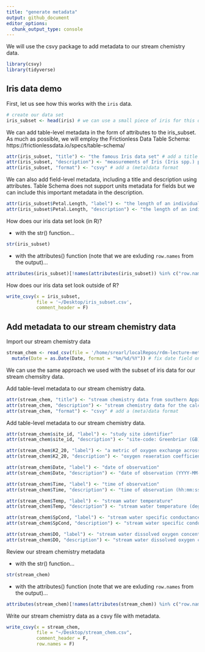 ```yaml
---
title: "generate metadata"
output: github_document
editor_options:
  chunk_output_type: console
---
```


We will use the csvy package to add metadata to our stream chemistry data.

```r

library(csvy)
library(tidyverse)
```

## Iris data demo

First, let us see how this works with the `iris` data.

```r

# create our data set
iris_subset <- head(iris) # we can use a small piece of iris for this demo
```

We can add table-level metadata in the form of attributes to the iris_subset. As
much as possible, we will employ the Frictionless Data Table Schema:
https://frictionlessdata.io/specs/table-schema/

```r

attr(iris_subset, "title") <- "the famous Iris data set" # add a title
attr(iris_subset, "description") <- "measurements of Iris (Iris spp.) plants" # add a description
attr(iris_subset, "format") <- "csvy" # add a (meta)data format
```

We can also add field-level metadata, including a title and description using
attributes. Table Schema does not support units metadata for fields but we can
include this important metadata in the description.

```r

attr(iris_subset$Petal.Length, "label") <- "the length of an individual petal" # label will ultimately map to title
attr(iris_subset$Petal.Length, "description") <- "the length of an individual petal in units of millimeter" # add a description
```

How does our iris data set look (in R)?

* with the str() function...

```r

str(iris_subset)
```

*  with the attributes() function (note that we are exluding `row.names` from the output)...

```r

attributes(iris_subset)[!names(attributes(iris_subset)) %in% c("row.names")]
```

How does our iris data set look outside of R?

```r

write_csvy(x = iris_subset,
           file = '~/Desktop/iris_subset.csv',
           comment_header = F)
```


## Add metadata to our stream chemistry data

Import our stream chemistry data

```r

stream_chem <- read_csv(file = '/home/srearl/localRepos/rdm-lecture-metadata/data/stream_chemistry_metabolism.csv') %>% 
  mutate(Date = as.Date(Date, format = "%m/%d/%Y")) # fix date field on import
```

We can use the same approach we used with the subset of iris data for our stream chemsitry data.

Add table-level metadata to our stream chemistry data.

```r

attr(stream_chem, "title") <- "stream chemistry data from southern Appalachian mountain streams, 2013" # add a title
attr(stream_chem, "description") <- "stream chemistry data for the calculation of ecosystem metabolism collected with automated data loggers from four headwater streams in the southern Appalachian mountain region during summer 2013" # add a description
attr(stream_chem, "format") <- "csvy" # add a (meta)data format
```

Add table-level metadata to our stream chemistry data.

```r

attr(stream_chem$site_id, "label") <- "study site identifier"
attr(stream_chem$site_id, "description") <- "site-code: Greenbriar (GB), Stone Crop (SC), Hugh White Creek (HWC)"

attr(stream_chem$K2_20, "label") <- "a metric of oxygen exchange across the air-water interface"
attr(stream_chem$K2_20, "description") <- "oxygen reaeration coefficient (per day)"

attr(stream_chem$Date, "label") <- "date of observation"
attr(stream_chem$Date, "description") <- "date of observation (YYYY-MM-DD)"

attr(stream_chem$Time, "label") <- "time of observation"
attr(stream_chem$Time, "description") <- "time of observation (hh:mm:ss)"

attr(stream_chem$Temp, "label") <- "stream water temperature"
attr(stream_chem$Temp, "description") <- "stream water temperature (degrees Celsius)"

attr(stream_chem$SpCond, "label") <- "stream water specific conductance"
attr(stream_chem$SpCond, "description") <- "stream water specific conductance (microSiemens per centimeter)"

attr(stream_chem$DO, "label") <- "stream water dissolved oxygen concentration"
attr(stream_chem$DO, "description") <- "stream water dissolved oxygen concentration (milligrams per liter)"
```


Review our stream chemistry metadata

* with the str() function...

```r

str(stream_chem)
```

*  with the attributes() function (note that we are exluding `row.names` from the output)...

```r

attributes(stream_chem)[!names(attributes(stream_chem)) %in% c("row.names")]
```

Write our stream chemistry data as a csvy file with metadata.

```r

write_csvy(x = stream_chem, 
           file = "~/Desktop/stream_chem.csv",
           comment_header = F,
           row.names = F)
```

